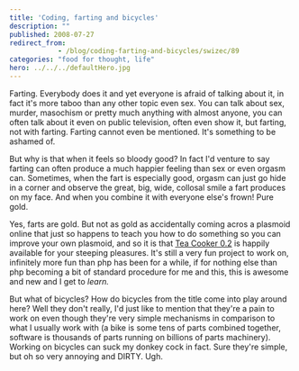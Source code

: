 ```yaml
---
title: 'Coding, farting and bicycles'
description: ""
published: 2008-07-27
redirect_from: 
            - /blog/coding-farting-and-bicycles/swizec/89
categories: "food for thought, life"
hero: ../../../defaultHero.jpg
---
```

Farting. Everybody does it and yet everyone is afraid of talking about it, in fact it&#x27;s more taboo than any other topic even sex. You can talk about sex, murder, masochism or pretty much anything with almost anyone, you can often talk about it even on public television, often even show it, but farting, not with farting. Farting cannot even be mentioned. It&#x27;s something to be ashamed of.

But why is that when it feels so bloody good? In fact I&#x27;d venture to say farting can often produce a much happier feeling than sex or even orgasm can. Sometimes, when the fart is especially good, orgasm can just go hide in a corner and observe the great, big, wide, collosal smile a fart produces on my face. And when you combine it with everyone else&#x27;s frown! Pure gold.

Yes, farts are gold. But not as gold as accidentally coming acros a plasmoid online that just so happens to teach you how to do something so you can improve your own plasmoid, and so it is that [Tea Cooker 0.2](http://kde-look.org/content/show.php?content=85564) is happily available for your steeping pleasures. It&#x27;s still a very fun project to work on, infinitely more fun than php has been for a while, if for nothing else than php becoming a bit of standard procedure for me and this, this is awesome and new and I get to _learn._

But what of bicycles? How do bicycles from the title come into play around here? Well they don&#x27;t really, I&#x27;d just like to mention that they&#x27;re a pain to work on even though they&#x27;re very simple mechanisms in comparison to what I usually work with (a bike is some tens of parts combined together, software is thousands of parts running on billions of parts machinery). Working on bicycles can suck my donkey cock in fact. Sure they&#x27;re simple, but oh so very annoying and DIRTY. Ugh.
